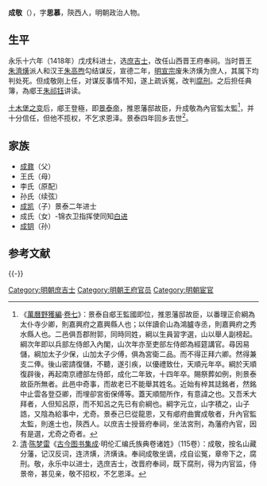 '''成敬'''（{{bd|？||1455年}}），字'''思慕'''，陝西人，明朝政治人物。

==生平==
永乐十六年（1418年）戊戌科进士，选[[庶吉士|庶吉士]]，改任山西晋王府奉祠。当时晋王[[朱濟熿|朱濟熿]]派人和汉王[[朱高煦|朱高煦]]勾结谋反，宣德二年，[[明宣宗|明宣宗]]废朱济熿为庶人，其属下均判处死。但成敬刚上任，对谋反事情不知，遂上疏诉冤，改判[[腐刑|腐刑]]。之后担任典簿，為郕王[[朱祁钰|朱祁钰]]讲读。

[[土木堡之变|土木堡之变]]后，郕王登極，即[[景泰帝|景泰帝]]，推恩藩邸故臣，升成敬為內官監太監<ref>《[[萬曆野獲編|萬曆野獲編]]·[[s:萬曆野獲編/卷07#景泰從龍二俞|卷七]]》：景泰自郕王監國即位，推恩藩邸故臣，以番理正俞綱為太仆寺少卿，則嘉興府之嘉興縣人也；以伴讀俞山為鴻臚寺丞，則嘉興府之秀水縣人也。二邑俱吾郡附郭，同時同姓，綱以生員習字選，山以舉人副榜起。綱次年即以兵部左侍郎入內閣，山次年亦至吏部左侍郎為經筵講官。尋因易儲，綱加太子少保，山加太子少傅，俱為宮衛二品。而不得正拜六卿。然得兼支二俸。後山密請復儲，不聽，遂引疾，以優禮致仕，天順元年卒。綱於天順復辟後，再起南京禮部左侍郎，成化二年致，十四年卒。賜祭葬如例，則景泰故臣所無者。此邑中奇事，而故老已不能舉其姓名。近始有梓其誌銘者，然銘中止雲各登亞卿，而埋卻宮銜保傅等。蓋天順間所作，有意諱之也。又吾禾大拜者，人但知呂原，而不知呂之先已有俞綱也。綱字元立，山字積之，山子誥，又陰為給事中，尤奇。景泰己巳從龍恩，又有郕府曲實成敬者，升內官監太監，則進士也，陝西人。以庶吉士授晉府奉祠，坐法宮刑，為藩府內官，因有是選，尤奇之奇者。</ref>，并十分信任，但他不揽权，不乞求恩泽。景泰四年回乡去世<ref>[[清|清]]·[[陈梦雷|陈梦雷]]《[[古今图书集成|古今图书集成]]·明伦汇编氏族典卷诸姓》（115卷）：成敬，按名山藏分藩，记汉反词，连济熿，济熿诛。奉祠成敬坐谪，戍自讼冤，章帝下之，腐刑。敬，永乐中以进士，选庶吉士，改晋府奉祠，既下腐刑，得为内官监，侍景帝，甚见亲，敬不招权，不乞恩泽。</ref>。

==家族==
*[[成鼐|成鼐]]（父）
*王氏（母）
*李氏（原配）
*孙氏（续弦）
*[[成凯|成凯]]（子）景泰二年进士
*成氏（女）-锦衣卫指挥使同知[[白进|白进]]
*[[成钥|成钥]]（孙）

== 参考文献 ==
{{Reflist}}

{{-}}
{{永樂十六年戊戌科殿試金榜}}

{{DEFAULTSORT:Cheng成}}
[[Category:明朝庶吉士|Category:明朝庶吉士]]
[[Category:明朝王府官员|Category:明朝王府官员]]
[[Category:明朝宦官|Category:明朝宦官]]

{{明朝人物小作品}}